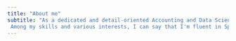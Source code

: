 ```yaml
---
title: "About me"
subtitle: "As a dedicated and detail-oriented Accounting and Data Science professional, I am pursuing a Bachelor of Science in Accounting with a Certificate in Data Science at Brigham Young University–Idaho, boasting a perfect 4.0 GPA. My academic journey is distinguished by a Thomas E. Ricks academic achievement scholarship and active participation in leadership roles, including serving as a Heber J. Grant Mentor.
 Among my skills and various interests, I can say that I'm fluent in Spanish, I am also an apprentice ballet dancer, and I'm continuously expanding my knowledge in data and accounting systems with skills in MS Excel, Python, MySQL, Tableau, PowerBI, QBO, Drake, and Idea."
---
```

